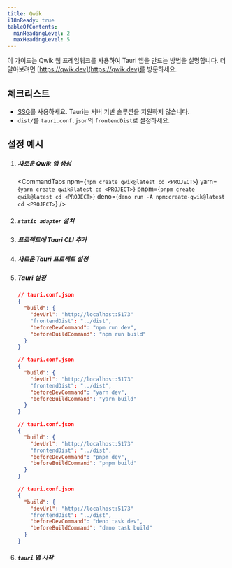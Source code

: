 ```yaml
---
title: Qwik
i18nReady: true
tableOfContents:
  minHeadingLevel: 2
  maxHeadingLevel: 5
---
```



이 가이드는 Qwik 웹 프레임워크를 사용하여 Tauri 앱을 만드는 방법을 설명합니다. 더 알아보려면 [https://qwik.dev](https://qwik.dev)를 방문하세요.

## 체크리스트

- [SSG](https://qwik.dev/docs/guides/static-site-generation/)를 사용하세요. Tauri는 서버 기반 솔루션을 지원하지 않습니다.
- `dist/`를 `tauri.conf.json`의 `frontendDist`로 설정하세요.

## 설정 예시

<Steps>

1.  ##### 새로운 Qwik 앱 생성

    <CommandTabs
      npm={`npm create qwik@latest
    cd <PROJECT>`}
      yarn={`yarn create qwik@latest
    cd <PROJECT>`}
      pnpm={`pnpm create qwik@latest
    cd <PROJECT>`}
      deno={`deno run -A npm:create-qwik@latest
    cd <PROJECT>`}
    />

1.  ##### `static adapter` 설치

    <CommandTabs
      npm="npm run qwik add static"
      yarn="yarn qwik add static"
      pnpm="pnpm qwik add static"
      deno="deno task qwik add static"
    />

1.  ##### 프로젝트에 Tauri CLI 추가

    <CommandTabs
      npm="npm install -D @tauri-apps/cli@latest"
      yarn="yarn add -D @tauri-apps/cli@latest"
      pnpm="pnpm add -D @tauri-apps/cli@latest"
      deno="deno add -D npm:@tauri-apps/cli@latest"
    />

1.  ##### 새로운 Tauri 프로젝트 설정

    <CommandTabs
      npm="npm run tauri init"
      yarn="yarn tauri init"
      pnpm="pnpm tauri init"
      deno="deno task tauri init"
    />

1.  ##### Tauri 설정

    <Tabs>

    <TabItem label="npm">

    ```json
    // tauri.conf.json
    {
      "build": {
        "devUrl": "http://localhost:5173"
        "frontendDist": "../dist",
        "beforeDevCommand": "npm run dev",
        "beforeBuildCommand": "npm run build"
      }
    }
    ```

    </TabItem>

    <TabItem label="yarn">

    ```json
    // tauri.conf.json
    {
      "build": {
        "devUrl": "http://localhost:5173"
        "frontendDist": "../dist",
        "beforeDevCommand": "yarn dev",
        "beforeBuildCommand": "yarn build"
      }
    }
    ```

    </TabItem>

    <TabItem label="pnpm">

    ```json
    // tauri.conf.json
    {
      "build": {
        "devUrl": "http://localhost:5173"
        "frontendDist": "../dist",
        "beforeDevCommand": "pnpm dev",
        "beforeBuildCommand": "pnpm build"
      }
    }
    ```

    </TabItem>

    <TabItem label="deno">

    ```json
    // tauri.conf.json
    {
      "build": {
        "devUrl": "http://localhost:5173"
        "frontendDist": "../dist",
        "beforeDevCommand": "deno task dev",
        "beforeBuildCommand": "deno task build"
      }
    }
    ```

    </TabItem>

    </Tabs>

1.  ##### `tauri` 앱 시작

    <CommandTabs
      npm="npm run tauri dev"
      yarn="yarn tauri dev"
      pnpm="pnpm tauri dev"
      deno="deno task tauri dev"
    />

</Steps>
